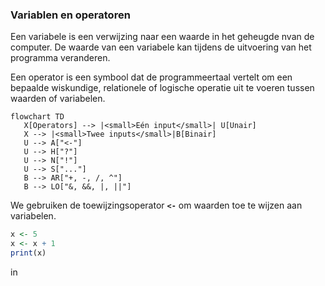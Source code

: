 ### Variablen en operatoren

Een variabele is een verwijzing naar een waarde in het geheugde nvan de computer. De waarde van een variabele kan tijdens de uitvoering van het programma veranderen. 

Een operator is een symbool dat de programmeertaal vertelt om een bepaalde wiskundige, relationele of logische operatie uit te voeren tussen waarden of variabelen.

```mermaid
flowchart TD
   X[Operators] --> |<small>Eén input</small>| U[Unair]
   X --> |<small>Twee inputs</small>|B[Binair]
   U --> A["<-"]
   U --> H["?"]
   U --> N["!"]
   U --> S["..."]
   B --> AR["+, -, /, ^"]
   B --> LO["&, &&, |, ||"]
```


We gebruiken de toewijzingsoperator **`<-`** om waarden toe te wijzen aan variabelen.

``` r 
x <- 5
x <- x + 1
print(x)
```

in 